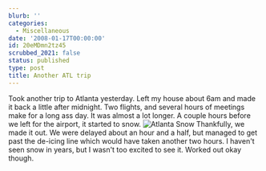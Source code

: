 ```yaml
---
blurb: ''
categories:
  - Miscellaneous
date: '2008-01-17T00:00:00'
id: 20eMDmn2tz45
scrubbed_2021: false
status: published
type: post
title: Another ATL trip
---
```


Took another trip to Atlanta yesterday. Left my house about 6am and
made it back a little after midnight. Two flights, and several
hours of meetings make for a long ass day. It was almost a lot
longer. A couple hours before we left for the airport, it started
to snow.
![Atlanta Snow](http://www.alanwsmith.com/blog/wp-content/uploads/dscf0874.jpg)
Thankfully, we made it out. We were delayed about an hour and a
half, but managed to get past the de-icing line which would have
taken another two hours. I haven't seen snow in years, but I wasn't
too excited to see it. Worked out okay though.
